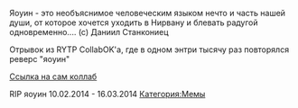 {{Мемы
|title1=Яоуин
|image1=[[Файл:2017-12-05_14-36-11.png|left]]
|год=2014
|ссылка=
[https://vk.com/russianpoop?w=wall-23061301_45050&z=video171566035_167887800%2Febbcfad722633dae4a%2Fpl_post_-23061301_45059  Ссылка]
}}

Яоуин - это необъяснимое человеческим языком нечто и часть нашей души, от которое хочется уходить в Нирвану и блевать радугой одновременно.... (с) Даниил Станкониец

Отрывок из RYTP CollabOK'а, где в одном энтри тысячу раз повторялся реверс "яоуин"

[https://www.youtube.com/watch?v=Z4gte-ngNko Ссылка на сам коллаб]

RIP яоуин
10.02.2014 - 16.03.2014
[[Категория:Мемы]]